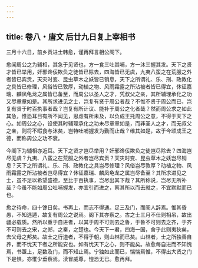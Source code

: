 ```yaml
---
---
---
```

title: 卷八・唐文 后廿九日复上宰相书
---

三月十六日，前乡贡进士韩愈，谨再拜言相公阁下。

愈闻周公之为辅相，其急于见贤也，方一食三吐其哺，方一沐三握其发。天下之贤才皆已举用，奸邪谗佞欺负之徒皆已除去，四海皆已无虞，九夷八蛮之在荒服之外者皆已宾贡，天灾时变、昆虫草木之妖皆已销息，天下之所谓礼、乐、刑、政教化之具皆已修理，风俗皆已敦厚，动植之物、风雨霜露之所沾被者皆已得宜，休征嘉瑞、麟凤龟龙之属皆已备至，而周公以圣人之才，凭叔父之亲，其所辅理承化之功又尽章章如是。其所求进见之士，岂复有贤于周公者哉？不惟不贤于周公而已，岂复有贤于时百执事者哉？岂复有所计议、能补于周公之化者哉？然而周公求之如此其急，惟恐耳目有所不闻见，思虑有所未及，以负成王托周公之意，不得于天下之心。如周公之心，设使其时辅理承化之功未尽章章如是，而非圣人之才，而无叔父之亲，则将不暇食与沐矣，岂特吐哺握发为勤而止哉？维其如是，故于今颂成王之德，而称周公之功不衰。

今阁下为辅相亦近耳。天下之贤才岂尽举用？奸邪谗佞欺负之徒岂尽除去？四海岂尽无虞？九夷、八蛮之在荒服之外者岂尽宾贡？天灾时变、昆虫草木之妖岂尽销息？天下之所谓礼、乐、刑、政教化之具岂尽修理？风俗岂尽敦厚？动植之物、风雨霜露之所沾被者岂尽得宜？休征嘉瑞、麟凤龟龙之属岂尽备至？其所求进见之士，虽不足以希望盛德，至比于百执事，岂尽出其下哉？其所称说，岂尽无所补哉？今虽不能如周公吐哺握发，亦宜引而进之，察其所以而去就之，不宜默默而已也。

愈之待命，四十馀日矣。书再上，而志不得通。足三及门，而阍人辞焉。惟其昏愚，不知逃遁，故复有周公之说焉。阁下其亦察之。古之士三月不仕则相吊，故出疆必载质。然所以重于自进者，以其于周不可则去之鲁，于鲁不可则去之齐，于齐不可则去之宋，之郑，之秦，之楚也。今天下一君，四海一国，舍乎此则夷狄矣，去父母之邦矣。故士之行道者，不得于朝，则山林而已矣。山林者，士之所独善自养，而不忧天下者之所能安也。如有忧天下之心，则不能矣。故愈每自进而不知愧焉，书亟上，足数及门，而不知止焉。宁独如此而已，惴惴焉惟，不得出大贤之门下是惧。亦惟少垂察焉。渎冒威尊，惶恐无已。愈再拜。

